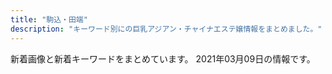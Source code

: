 ```yaml
---
title: "駒込・田端"
description: "キーワード別にの巨乳アジアン・チャイナエステ嬢情報をまとめました。"
---
```


新着画像と新着キーワードをまとめています。
2021年03月09日の情報です。

<DmmAffiliateIns />
<KeywordTable
  shops={
    [
    {
        "keywords": {},
        "station": "JR\u99d2\u8fbc\u99c5\u5357\u53e3",
        "img_links": [
            "http://iyashinomori.oks.bz/photos/sites/72/2020/10/2020101903342723.jpg",
            "http://iyashinomori.oks.bz/images/room2.jpg",
            "http://iyashinomori.oks.bz/images/bj3.jpg",
            "http://iyashinomori.oks.bz/images/room3.jpg",
            "http://iyashinomori.oks.bz/images/mobile.jpg",
            "http://iyashinomori.oks.bz/photos/sites/72/2020/10/2020101903314625.jpg",
            "http://iyashinomori.oks.bz/images/top.jpg",
            "http://iyashinomori.oks.bz/images/room1.jpg",
            "http://iyashinomori.oks.bz/images/room4.jpg",
            "http://iyashinomori.oks.bz/photos/sites/72/2020/10/2020101903203761.jpg",
            "http://iyashinomori.oks.bz/photos/sites/72/2020/10/2020101903314748.jpg",
            "http://iyashinomori.oks.bz/images/s_news.jpg",
            "http://iyashinomori.oks.bz/photos/sites/72/2020/10/2020101903314523.jpg",
            "http://iyashinomori.oks.bz/images/bj2.jpg",
            "http://iyashinomori.oks.bz/images/s_staff.png"
        ],
        "name": "\u7652\u3057\u306e\u68ee",
        "url": "http://iyashinomori.oks.bz/"
    },
    {
        "station": "JR\u99d2\u8fbc\u99c5\u5317\u53e3",
        "keywords": {},
        "name": "\u3046\u3055\u304e",
        "img_links": [],
        "url": "http://koukou.ests.co/"
    },
    {
        "keywords": {},
        "name": "\u30de\u30b7\u30e5\u30de\u30ed",
        "station": "JR\u99d2\u8fbc\u99c5\u6771\u53e3",
        "img_links": [
            "http://arm-es.com/media/sites/13/2021/02/1612779406-flash1.jpg",
            "http://arm-es.com/media/sites/13/elementor/thumbs/1612941234-1-p2nc1s53zd76qyrkkrfuqf3wp82mfua2movbe779h4.jpg",
            "http://arm-es.com/media/sites/13/elementor/thumbs/1612941284-4-p2nc3351h2zivgvaybr7738yehmz4pgnh5hle19ku0.jpg",
            "http://arm-es.com/media/sites/13/2021/03/1614830040-A4F263E2-84CF-4064-849B-5F1D3A8962B7-200x300.jpeg",
            "http://arm-es.com/media/sites/13/elementor/thumbs/1612941267-3-p2nc2n5s8wdne3iijmujipa4axtqhup7qyec8bx9rs.jpg",
            "http://arm-es.com/media/sites/13/elementor/thumbs/1612941234-1-p2nc1s54yg8g4orez3va4pcllv4rmf8vutn0pww1b4.jpg",
            "http://arm-es.com/media/sites/13/elementor/thumbs/1612941267-3-p2nc2n5t7zewrticxz9ywzit7kvvofo0z361k1m1ls.jpg",
            "http://arm-es.com/media/sites/13/2021/02/r1-1.jpg",
            "http://arm-es.com/media/sites/13/elementor/thumbs/1612941410-5-p2nc6dkpe7hnic39qqy6x9d191f82kitxforuwdz20.jpg",
            "http://arm-es.com/media/sites/13/elementor/thumbs/1612941250-2-p2nc276jzst1ag5kjadb8ljz412n1kwl8w2sec9qjk.jpg",
            "http://arm-es.com/media/sites/13/2021/02/1612779404-flash.jpg",
            "http://arm-es.com/media/sites/13/2021/02/1613544003-c19.jpg",
            "http://arm-es.com/media/sites/13/2021/02/r2-1.jpg",
            "http://arm-es.com/media/sites/13/elementor/thumbs/1612941358-6-p2nc50p4hwo04c242i90pvxr9n6a4w3lmuj88837vk.jpg",
            "http://arm-es.com/media/sites/13/2021/02/1612776477-top.jpg",
            "http://arm-es.com/media/sites/13/elementor/thumbs/1614830040-A4F263E2-84CF-4064-849B-5F1D3A8962B7-p3pdykoker7f35d9jk8yis75bexrtphuaa8gl2e10g.jpeg",
            "http://arm-es.com/media/sites/13/elementor/thumbs/1612941250-2-p2nc276j0prrwq5q4xxvubba7e0huzxs0rb32mkypk.jpg",
            "http://arm-es.com/media/sites/13/elementor/thumbs/1613538765-F562FBE7-D9D5-4A85-97B7-94AF100F9870-p2zdfc5no7l6u0mpugrrh7estz1rfzcbvcszv6b2cg.jpeg",
            "http://arm-es.com/media/sites/13/2021/02/1612941410-5.jpg",
            "http://arm-es.com/media/sites/13/elementor/thumbs/1612941358-6-p2nc50p3itmqqm29o5tlblp2d044yb4sepriwieg1k.jpg",
            "http://arm-es.com/media/sites/13/elementor/thumbs/1612941284-4-p2nc3352g60s96v5co6mldhnb4p4bafgpa9apqyco0.jpg"
        ],
        "url": "http://arm-es.com/"
    },
    {
        "station": "JR\u99d2\u8fbc\u99c5\u5317\u53e3",
        "img_links": [
            "http://relaxation.ebb.jp/int2.jpg",
            "http://relaxation.ebb.jp/2/uploadimg/1614080587.jpg",
            "http://relaxation.ebb.jp/2/uploadimg/1614080543.jpg",
            "http://relaxation.ebb.jp/2/uploadimg/1614080597.jpg",
            "http://relaxation.ebb.jp/2/uploadimg/1614080670.jpg",
            "http://relaxation.ebb.jp/dozdLZQPkhPUwC2.png",
            "http://relaxation.ebb.jp/vis_theptframe.png",
            "http://relaxation.ebb.jp/2/uploadimg/1614949857.jpg",
            "http://relaxation.ebb.jp/2/uploadimg/1614080603.jpg",
            "http://relaxation.ebb.jp/2/uploadimg/1614080675.jpg",
            "http://relaxation.ebb.jp/2/uploadimg/1614080297.jpg",
            "http://relaxation.ebb.jp/2/uploadimg/1614080688.jpg",
            "http://relaxation.ebb.jp/2/uploadimg/1614080739.jpg",
            "http://relaxation.ebb.jp/2/uploadimg/1614080305.jpg",
            "http://relaxation.ebb.jp/int1.jpg",
            "https://\u7652\u6240.pwchp.com/images/vis_theptframe.png",
            "http://relaxation.ebb.jp/int3.jpg",
            "http://relaxation.ebb.jp/2/uploadimg/1614080617.jpg",
            "http://relaxation.ebb.jp/2/uploadimg/1614080748.jpg",
            "http://relaxation.ebb.jp/2/uploadimg/1614080268.jpg"
        ],
        "keywords": {
            "D": 36,
            "86": 36,
            "C": 12,
            "83": 12
        },
        "name": "\u7652\u51e6\uff5e\u30e6\u30c9\u30b3\u30ed\uff5e",
        "url": "http://relaxation.ebb.jp/"
    },
    {
        "img_links": [],
        "keywords": {},
        "station": "JR\u99d2\u8fbc\u99c5\u6771\u53e3",
        "url": "http://ko-relax.info/",
        "name": "\u3066\u3082\u307f\u3084"
    },
    {
        "keywords": {
            "D": 8,
            "89": 2,
            "88": 6
        },
        "url": "http://www.ko-story.com/",
        "img_links": [
            "http://www.ko-story.com/css/nav/nav-002.jpg",
            "http://www.ko-story.com/css/staff/staff-010-b.jpg",
            "http://www.ko-story.com/css/top01-left01.png",
            "http://www.ko-story.com/css/staff/staff-0014-a.jpg",
            "http://www.ko-story.com/css/nav/nav-001.jpg",
            "http://www.ko-story.com/css/main-staff03.jpg",
            "http://www.ko-story.com/css/top01-left02.jpg",
            "http://www.ko-story.com/css/main-staff01.jpg",
            "http://www.ko-story.com/css/staff/staff-012-a.jpg",
            "http://www.ko-story.com/css/staff/staff-0013-a.jpg",
            "http://www.ko-story.com/css/osusume-00014a.jpg",
            "http://www.ko-story.com/css/nav/nav-004.jpg",
            "http://www.ko-story.com/css/nav/nav-007.jpg",
            "http://www.ko-story.com/css/tel01.png",
            "http://www.ko-story.com/css/head-change.jpg",
            "http://www.ko-story.com/css/top01-left03.jpg",
            "http://www.ko-story.com/css/osusume-011.jpg",
            "http://www.ko-story.com/css/nav/nav-005.jpg",
            "http://www.ko-story.com/css/staff/staff-010-a.jpg",
            "http://www.ko-story.com/css/main-girl02.png",
            "http://www.ko-story.com/css/nav/nav-006.jpg",
            "http://www.ko-story.com/css/staff/staff-0013-b.jpg",
            "http://www.ko-story.com/css/osusume-013.jpg",
            "http://www.ko-story.com/css/staff/staff-0014-b.jpg",
            "http://www.ko-story.com/css/nav/nav-003.jpg",
            "http://www.ko-story.com/css/staff/staff-012-b.jpg"
        ],
        "station": "JR\u99d2\u8fbc\u99c5\u5357\u53e3",
        "name": "\u30b9\u30c8\u30fc\u30ea\u30fc"
    }
]
}
/>
<DmmAffiliateScript />
